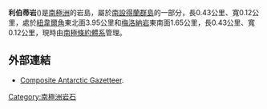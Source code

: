 '''利伯蒂岩'''({{coord|62|18|50.6|S|59|27|44.2|W|display=inline,title}})是[[南極洲|南極洲]]的岩島，屬於[[南設得蘭群島|南設得蘭群島]]的一部分，長0.43公里、寬0.12公里，處於[[紐韋爾角|紐韋爾角]]東北面3.95公里和[[梅洛納岩|梅洛納岩]]東南面1.65公里，長0.43公里、寬0.12公里，現時由[[南極條約體系|南極條約體系]]管理。

==外部連結==
* [http://data.aad.gov.au/aadc/gaz/scar/ Composite Antarctic Gazetteer]{{WebCite|url=https://www.webcitation.org/5ug2CfC7m?url=http://data.aad.gov.au/aadc/gaz/scar/ |date=20101202140255 |dateformat=iso }}.

{{南设得兰群岛}}

[[Category:南極洲岩石|Category:南極洲岩石]]

{{Antarctica-geo-stub}}

{{usgs-gazetteer|id=8797}}